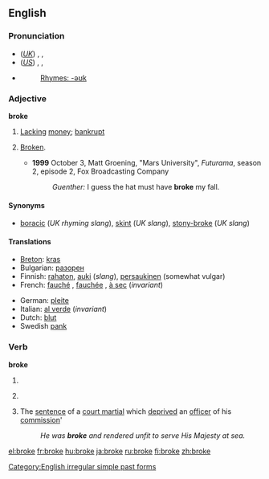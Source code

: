 ==English==
{{rank|dinner|command|etc.|771|broke|waiting|political|reading}}

===Pronunciation===
*(''[[Received Pronunciation|UK]]'') {{AHD|brōk}}, {{IPA|/brəʊk/}}, {{SAMPA|/br@Uk/}}
*(''[[General American|US]]'') {{AHD|brōk}}, {{IPA|/broʊk/}}, {{SAMPA|/broUk/}}
*{{audio|en-us-broke.ogg|Audio (US)}}
*:[[Rhymes:English:-əʊk|Rhymes: -əʊk]]

===Adjective===
'''broke'''

# {{colloquial}} [[lack|Lacking]] [[money]]; [[bankrupt]]
# {{colloquial}} [[broken|Broken]].
#* '''1999''' October 3, Matt Groening, "Mars University", ''Futurama'', season 2, episode 2, Fox Broadcasting Company
#*: ''Guenther:'' I guess the hat must have '''broke''' my fall.

====Synonyms====
{{saurus|poor|impoverished}}
* [[boracic]] (''UK rhyming slang''), [[skint]] (''UK slang''), [[stony-broke]] (''UK slang'')

====Translations====
{{trans-top|lacking money; bankrupt}}
*[[Breton]]: [[kras]]
*Bulgarian: [[разорен]] {{m}}
*Finnish: [[rahaton]], [[auki]] (''slang''), [[persaukinen]] (somewhat vulgar)
*French: [[fauché]] {{m}}, [[fauchée]] {{f}}, [[à sec]] (''invariant'')
{{trans-mid}}
*German: [[pleite]]
*Italian: [[al verde]] (''invariant'')
*Dutch: [[blut]]
*Swedish [[pank]]
{{trans-bottom}}

===Verb===
'''broke'''

# {{simple past of|[[break]]}}
# {{context|archaic|_|or|_|poetic}} {{past participle of|[[break]]}}
# {{nautical}} The [[sentence]] of a [[court martial]] which [[deprived]] an [[officer]] of his [[commission]]'
#: ''He was '''broke''' and rendered unfit to serve His Majesty at sea.''

[[Category:English irregular simple past forms]]

[[el:broke]]
[[fr:broke]]
[[hu:broke]]
[[ja:broke]]
[[ru:broke]]
[[fi:broke]]
[[zh:broke]]